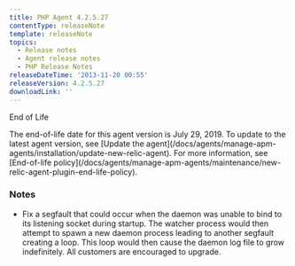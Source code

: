```yaml
---
title: PHP Agent 4.2.5.27
contentType: releaseNote
template: releaseNote
topics:
  - Release notes
  - Agent release notes
  - PHP Release Notes
releaseDateTime: '2013-11-20 00:55'
releaseVersion: 4.2.5.27
downloadLink: ''
---
```


End of Life

<Callout variant="important">
  The end-of-life date for this agent version is July 29, 2019. To update to the latest agent version, see [Update the agent](/docs/agents/manage-apm-agents/installation/update-new-relic-agent). For more information, see [End-of-life policy](/docs/agents/manage-apm-agents/maintenance/new-relic-agent-plugin-end-life-policy).
</Callout>

### Notes

* Fix a segfault that could occur when the daemon was unable to bind to its listening socket during startup. The watcher process would then attempt to spawn a new daemon process leading to another segfault creating a loop. This loop would then cause the daemon log file to grow indefinitely. All customers are encouraged to upgrade.
